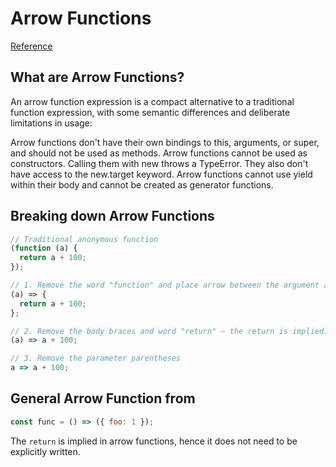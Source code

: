 # Arrow Functions

[Reference](https://developer.mozilla.org/en-US/docs/Web/JavaScript/Reference/Functions/Arrow_functions)

## What are Arrow Functions?

An arrow function expression is a compact alternative to a traditional function expression, with some semantic differences and deliberate limitations in usage:

Arrow functions don't have their own bindings to this, arguments, or super, and should not be used as methods.
Arrow functions cannot be used as constructors. Calling them with new throws a TypeError. They also don't have access to the new.target keyword.
Arrow functions cannot use yield within their body and cannot be created as generator functions.

## Breaking down Arrow Functions

```js copy
// Traditional anonymous function
(function (a) {
  return a + 100;
});

// 1. Remove the word "function" and place arrow between the argument and opening body bracket
(a) => {
  return a + 100;
};

// 2. Remove the body braces and word "return" — the return is implied.
(a) => a + 100;

// 3. Remove the parameter parentheses
a => a + 100;
```

## General Arrow Function from

```js copy
const func = () => ({ foo: 1 });
```

The `return` is implied in arrow functions, hence it does not need to be explicitly written.